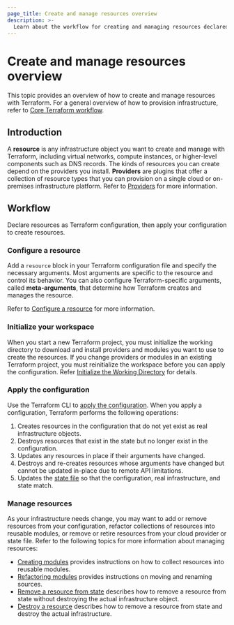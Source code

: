 ```yaml
---
page_title: Create and manage resources overview
description: >-
  Learn about the workflow for creating and managing resources declared with the `resource` block in Terraform.
---
```


# Create and manage resources overview

This topic provides an overview of how to create and manage resources with Terraform. For a general overview of how to provision infrastructure, refer to [Core Terraform workflow](/terraform/intro/core-workflow). 

## Introduction

A **resource** is any infrastructure object you want to create and manage with Terraform, including virtual networks, compute instances, or higher-level components such as DNS records. The kinds of resources you can create depend on the providers you install. **Providers** are plugins that offer a collection of resource types that you can provision on a single cloud or on-premises infrastructure platform. Refer to [Providers](/terraform/language/providers) for more information. 

## Workflow

Declare resources as Terraform configuration, then apply your configuration to create resources.

### Configure a resource

Add a `resource` block in your Terraform configuration file and specify the necessary arguments. Most arguments are specific to the resource and control its behavior. You can also configure Terraform-specific arguments, called **meta-arguments**, that determine how Terraform creates and manages the resource.

Refer to [Configure a resource](/terraform/language/resources/configure) for more information.

### Initialize your workspace

When you start a new Terraform project, you must initialize the working directory to download and install providers and modules you want to use to create the resources. If you change providers or modules in an existing Terraform project, you must reinitialize the workspace before you can apply the configuration. Refer [Initialize the Working Directory](/terraform/cli/init) for details.

### Apply the configuration

Use the Terraform CLI to [apply the configuration](/terraform/cli/commands/apply). When you apply a configuration, Terraform performs the following operations:

1. Creates resources in the configuration that do not yet exist as real infrastructure objects.
1. Destroys resources that exist in the state but no longer exist in the configuration.
1. Updates any resources in place if their arguments have changed.
1. Destroys and re-creates resources whose arguments have changed but cannot be updated in-place due to remote API limitations.
1. Updates the [state file](/terraform/language/state) so that the configuration, real infrastructure, and state match. 

### Manage resources

As your infrastructure needs change, you may want to add or remove resources from your configuration, refactor collections of resources into reusable modules, or remove or retire resources from your cloud provider or state file. Refer to the following topics for more information about managing resources:

- [Creating modules](/terraform/language/modules/refactoring) provides instructions on how to collect resources into reusable modules.
- [Refactoring modules](/terraform/language/modules/refactoring) provides instructions on moving and renaming sources. 
- [Remove a resource from state](/terraform/language/resources/remove) describes how to remove a resource from state without destroying the actual infrastructure object.
- [Destroy a resource](/terraform/language/resources/remove) describes how to remove a resource from state and destroy the actual infrastructure.
